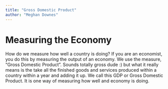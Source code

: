 ```yaml
---
title: "Gross Domestic Product"
author: "Meghan Downes"
---
```


# Measuring the Economy

How do we measure how well a country is doing? If you are an economist, you do this by measuring the output of an economy. We use the measure, "Gross Domestic Product". Sounds totally gross dude :) but what it really means is the take all the finished goods and services produced within a country within a year and adding it up. We call this GDP or Gross Domestic Product. It is one way of measuring how well and economy is doing.
